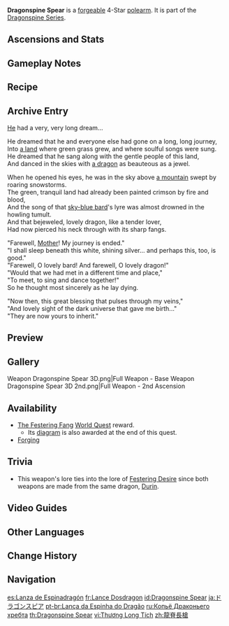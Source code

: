 {{Weapon Infobox
|title          = Drag&shy;on&shy;spine Spear
|id             = 13409
|image          = <gallery>
Weapon Dragonspine Spear.png|Base
Weapon Dragonspine Spear 2nd.png|2nd Ascension
</gallery>
|type           = Polearm
|releaseDate    = 2020-12-23
|quality        = 4
|base_atk       = 41
|2nd_stat_type  = Physical DMG Bonus
|2nd_stat       = 15%
|series         = Dragonspine
|passive        = Frost Burial
|effect         = Hitting an opponent with Normal and Charged Attacks has a (var1)% chance of forming and dropping an Everfrost Icicle above them, dealing (var2)% [[AoE]] ATK DMG. Opponents affected by Cryo are dealt (var3)% ATK DMG instead by the icicle. Can only occur once every 10s.
|eff_rank1_var1 = 60
|eff_rank2_var1 = 70
|eff_rank3_var1 = 80
|eff_rank4_var1 = 90
|eff_rank5_var1 = 100
|eff_rank1_var2 = 80
|eff_rank2_var2 = 95
|eff_rank3_var2 = 110
|eff_rank4_var2 = 125
|eff_rank5_var2 = 140
|eff_rank1_var3 = 200
|eff_rank2_var3 = 240
|eff_rank3_var3 = 280
|eff_rank4_var3 = 320
|eff_rank5_var3 = 360
|eff_att1       = Physical DMG
|eff_att2       = AoE
|eff_att3       = Effect Triggered by Normal Attack
|obtain         = Forging
|obtain2        = Quests
|quest          = The Festering Fang
|diagram        = [[The Festering Fang]] Quest
}}
{{Description|A spear created from the fang of a dragon. It is oddly warm to the touch.}}
'''Dragonspine Spear''' is a [[forge]]able 4-Star [[polearm]]. It is part of the [[Dragonspine Series]]. 

==Ascensions and Stats==
{{Weapon Ascensions and Stats
|ascendMat1 = Boreal Wolf's Milk Tooth
|ascendMat2 = Boreal Wolf's Cracked Tooth
|ascendMat3 = Boreal Wolf's Broken Fang
|ascendMat4 = Boreal Wolf's Nostalgia
|bossMat1   = Mist Grass Pollen
|bossMat2   = Mist Grass
|bossMat3   = Mist Grass Wick
|commonMat1 = Recruit's Insignia
|commonMat2 = Sergeant's Insignia
|commonMat3 = Lieutenant's Insignia
}}

==Gameplay Notes==
{{Transclude|Dragonspine Series|Gameplay Notes}}

==Recipe==
{{Recipe
|type = Forging
|Northlander Polearm Billet = 1
|Starsilver = 50
|Vitalized Dragontooth = 8
|Mora = 500
|time = 10s
|sort = Northlander Polearm Billet;Starsilver;Vitalized Dragontooth;Mora
}}

==Archive Entry==
[[Durin|He]] had a very, very long dream...

He dreamed that he and everyone else had gone on a long, long journey,<br>
Into [[Mondstadt|a land]] where green grass grew, and where soulful songs were sung.<br>
He dreamed that he sang along with the gentle people of this land,<br>
And danced in the skies with [[Dvalin|a dragon]] as beauteous as a jewel.

When he opened his eyes, he was in the sky above [[Dragonspine|a mountain]] swept by roaring snowstorms.<br>
The green, tranquil land had already been painted crimson by fire and blood,<br>
And the song of that [[Venti|sky-blue bard]]'s lyre was almost drowned in the howling tumult.<br>
And that bejeweled, lovely dragon, like a tender lover,<br>
Had now pierced his neck through with its sharp fangs.

"Farewell, [[Rhinedottir|Mother]]! My journey is ended."<br>
"I shall sleep beneath this white, shining silver... and perhaps this, too, is good."<br>
"Farewell, O lovely bard! And farewell, O lovely dragon!"<br>
"Would that we had met in a different time and place,"<br>
"To meet, to sing and dance together!"<br>
So he thought most sincerely as he lay dying.

"Now then, this great blessing that pulses through my veins,"<br>
"And lovely sight of the dark universe that gave me birth..."<br>
"They are now yours to inherit."

==Preview==
{{Preview
|file    = Weapon Dragonspine Spear Passive
|caption = Passive: Frost Burial - Everfrost Icicle Triggered
}}

==Gallery==
<gallery>
Weapon Dragonspine Spear 3D.png|Full Weapon - Base
Weapon Dragonspine Spear 3D 2nd.png|Full Weapon - 2nd Ascension
</gallery>

==Availability==
*[[The Festering Fang]] [[World Quest]] reward.
**Its [[diagram]] is also awarded at the end of this quest.
*[[Forging]]

==Trivia==
*This weapon's lore ties into the lore of [[Festering Desire]] since both weapons are made from the same dragon, [[Durin]].

==Video Guides==
{{EVT
|video   = https://youtu.be/WPRkejMGyeU
|caption = The Festering Fang Guide
}}

==Other Languages==
{{Other Languages
|1_en     = Dragonspine Spear
|1_zhs    = 龙脊长枪
|1_zhs_rm = Lóngjí Chángqiāng
|1_zht    = 龍脊長槍
|1_zht_rm = Lóngjí Chángqiāng
|1_zh_tl  = Dragonspine Spear
|1_ja     = ドラゴンスピア
|1_ja_rm  = Doragon Supia
|1_ja_tl  = Dragonspear
|1_ko     = {{tt|용|龍}}의 {{tt|척추|脊椎}}
|1_ko_rm  = Yong-ui Cheokchu
|1_ko_tl  = Spine of Dragon
|1_es     = Lanza de Espinadragón
|1_es_tl  = Dragonspine Spear
|1_fr     = Lance Dosdragon
|1_fr_tl  = Dragonspine Spear
|1_ru     = Копьё Драконьего хребта
|1_ru_tl  = Dragonspine Spear
|1_th     = Dragonspine Spear
|1_vi     = Thương Long Tích
|1_vi_tl  = Dragon Spine Spear
|1_de     = Drachengratspeer
|1_de_tl  = {{lex|Dragonspine|de}} Spear
|1_id     = Dragonspine Spear
|1_pt     = Lança da Espinha do Dragão
|1_pt_tl  = Dragonspine Spear
|1_tr     = Ejdersırtı Mızrak
|1_tr_tl  = {{lex|Dragonspine|tr}} Spear
|1_it     = Lancia del Picco del Drago
|1_it_tl  = Dragon's Peak Spear
|Transclude = Snow-Tombed Starsilver;2
}}

==Change History==
{{Change History|1.2}}

==Navigation==
{{Weapons by Series Navbox|series=Dragonspine}}
{{Weapon Navbox|Polearms}}

[[es:Lanza de Espinadragón]]
[[fr:Lance Dosdragon]]
[[id:Dragonspine Spear]]
[[ja:ドラゴンスピア]]
[[pt-br:Lança da Espinha do Dragão]]
[[ru:Копьё Драконьего хребта]]
[[th:Dragonspine Spear]]
[[vi:Thương Long Tích]]
[[zh:龍脊長槍]]